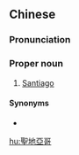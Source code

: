 {{also|圣地亚哥}}
==Chinese==
{{zh-forms|s=圣地亚哥}}

===Pronunciation===
{{zh-pron
|m=Shèngdìyàgē
|c=sing3 dei6 aa3 go1
|mn=qz,xm,zz:Sèng-tē-a-ko
|cat=pn
}}

===Proper noun===
{{zh-proper noun}}

# [[Santiago]] {{gloss|city}}

====Synonyms====
* {{zh-l|聖地牙哥}}

{{zh-cat|Cities}}

[[hu:聖地亞哥]]